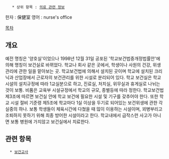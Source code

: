     * 상위 항목 : [[의료 관련 정보]]

한자 : 保健室
영어 : nurse's office

[[목차]]
== 개요 ==
예전 명칭은 '양호실'이었으나 1998년 12월 31일 공포된 '학교보건법중개정법률안'에 의해 명칭이 보건실로 바뀌었다.
학교나 회사 같은 곳에서, 학생이나 사원의 건강, 위생관리에 관한 일을 맡아보는 곳.
학교보건법에 의해서 설치된 곳이며 학교에 설치된 크리닉과 산업장에서 근로자의 보건관리를 위한 시설로 분리되어 있다. 학교 보건실은 학교시설의 설치규정에 따라 1교실분으로 하고, 진료실, 처치실, 위무실과 휴게실로 나뉘는 것이 보통. 비품은 교육부 시설규정에서 학교의 규모, 종별등에 따라 정한다.
학교보건법 제3조에 따르면 보건실 안에 학교 보건에 필요한 시설 및 기구를 갖추어야 한다. 또한 학교 시설 절비 기준령 제5조에 학교마다 1실 이상을 두기로 되어있는 보건위생에 관한 각 실중의 하나. 보통 학생들이 체육시간에 다쳤을 때 많이 이용하는 시설이며, 꾀병부리고 조퇴하지 못하기 위해 최종 방어한 시설이라고 한다. 학교내에서 급작스런 사고가 아니면 보통 병원에 가지않고 보건실에서 치료한다.

== 관련 항목 ==
   * [[보건교사]]
